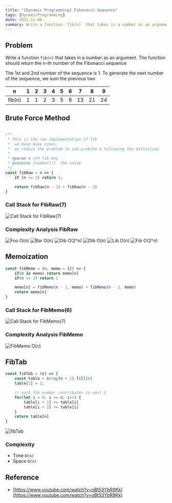 ```yaml
---
title: "[Dynamic Programming] Fibonacci Sequence"
tags: [DynamicProgramming]
date: 2021-11-06
summary: Write a function `fib(n)` that takes in a number as an argument.
---
```


## Problem

Write a function `fib(n)` that takes in a number as an argument. The function should return the n-th number of the
Fibonacci sequence

The 1st and 2nd number of the sequence is 1.
To generate the next number of the sequence, we sum the previous two

|n|1|2|3|4|5|6|7|8|9|
|-|-|-|-|-|-|-|-|-|-|
|fib(n)|1|1|2|3|5|8|13|21|24|

## Brute Force Method

```javascript

/**
 * This is the raw implementation of fib
 *  we have base cases
 *  we reduce the problem to sub-problem & following the definition
 *
 * @param n nth fib key
 * @returns {number|*}  the value
 */
const fibRaw = n => {
	if (n <= 2) return 1;

	return fibRaw(n - 1) + fibRaw(n - 2)
}
```

### Call Stack for FibRaw(7)

![Call Stack for FibRaw(7)](/../../assets/dynamic-programming/fib-raw.png)

### Complexity Analysis FibRaw

![Foo O(n)](/../../assets/dynamic-programming/foo-o-n.png)
![Bar O(n)](/../../assets/dynamic-programming/bar-o-n.png)
![Dib O(2^n)](/../../assets/dynamic-programming/dib-2^n.png)
![Dib O(n)](/../../assets/dynamic-programming/dib-o-n.png)
![Lib O(n)](/../../assets/dynamic-programming/lib-o-n.png)
![Fib O(2^n)](/../../assets/dynamic-programming/fib-2^n.png)

## Memoization

```javascript
const fibMemo = (n, memo = {}) => {
	if(n in memo) return memo[n]
	if(n <= 2) return 1

	memo[n] = fibMemo(n - 1, memo) + fibMemo(n - 2, memo)
	return memo[n]
}
```

### Call Stack for FibMemo(6)

![Call Stack for FibMemo(7)](/../../assets/dynamic-programming/fib-memo.png)

### Complexity Analysis FibMemo

![FibMemo O(n)](/../../assets/dynamic-programming/fib-memo-o-n.png)

## FibTab

```javascript
const fibTab = (n) => {
	const table = Array(n + 1).fill(0)
	table[1] = 1;

	// each fib number contributes to next 2
	for(let i = 0; i <= n; i++) {
		table[i + 1] += table[i]
		table[i + 2] += table[i]
	}
	return table[n]
}
```

![fibTab](/../../assets/dynamic-programming/fib-tab.png)

### Complexity

- Time `O(n)`
- Space `O(n)`

## Reference

- [https://www.youtube.com/watch?v=oBt53YbR9Kk](https://www.youtube.com/watch?v=oBt53YbR9Kk)